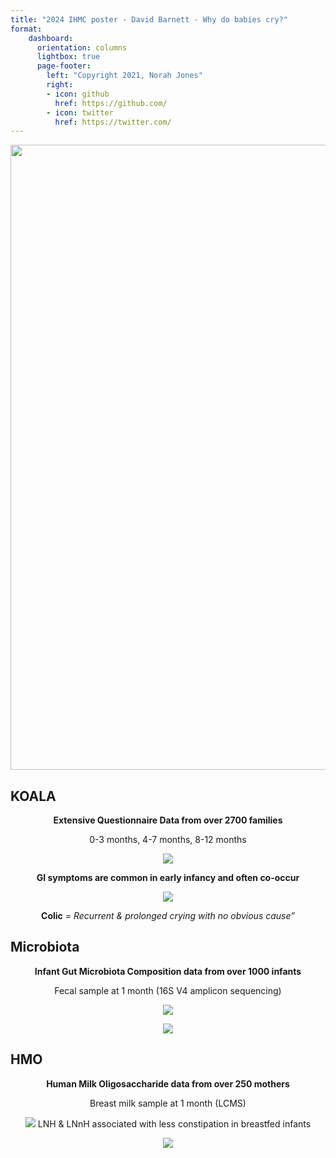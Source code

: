 ```yaml
---
title: "2024 IHMC poster - David Barnett - Why do babies cry?"
format: 
    dashboard:
      orientation: columns
      lightbox: true
      page-footer:
        left: "Copyright 2021, Norah Jones"
        right:
        - icon: github
          href: https://github.com/
        - icon: twitter
          href: https://twitter.com/
---
```


![](images/poster-title.png){fig-align="center" width="1000"}

## KOALA

::: {style="text-align: center;"}
**Extensive Questionnaire Data from over 2700 families**

0-3 months, 4-7 months, 8-12 months

![](images/poster-koala.png)

**GI symptoms are common in early infancy and often co-occur**

![](images/symptoms-koala.png)

**Colic** *= Recurrent & prolonged crying with no obvious cause"*\
:::

## Microbiota

::: {style="text-align: center;"}
**Infant Gut Microbiota Composition data from over 1000 infants**

Fecal sample at 1 month (16S V4 amplicon sequencing)

![](images/poster-microbiota.png)


![](images/microbiota-koala.png)
:::

## HMO

::: {style="text-align: center;"}

**Human Milk Oligosaccharide data from over 250 mothers**

Breast milk sample at 1 month (LCMS)

![](images/poster-hmo.png)
LNH & LNnH associated with less constipation in breastfed infants

![](images/hmo-koala.png)

:::
